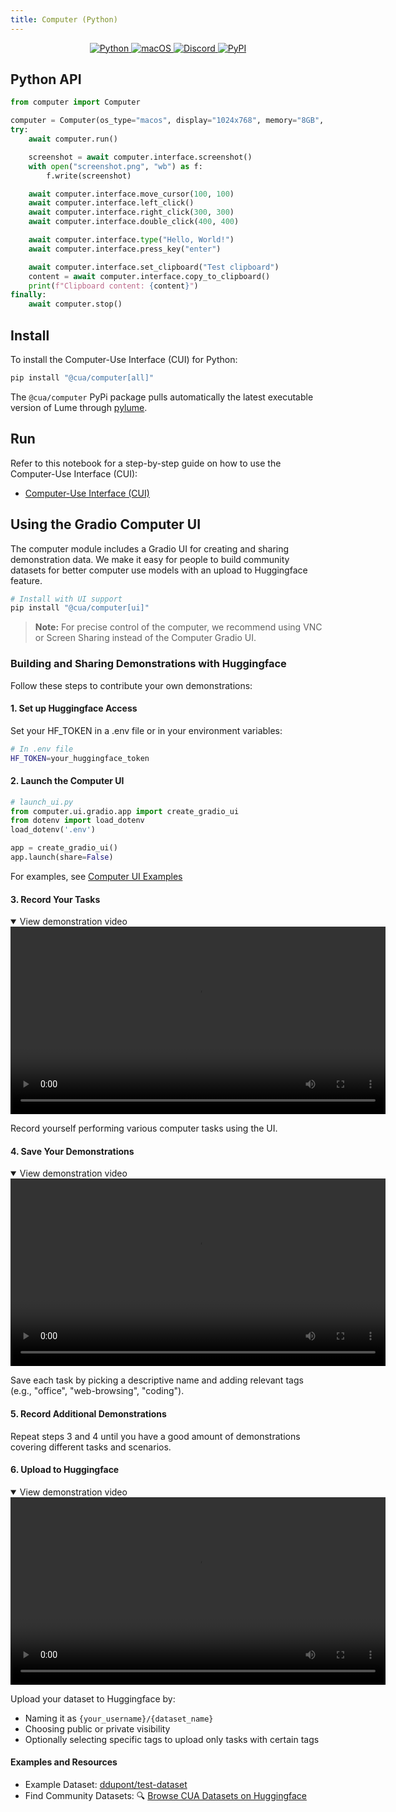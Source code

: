 ```yaml
---
title: Computer (Python)
---
```


<div
  align="center"
  style={{
    display: 'flex',
    gap: '10px',
    margin: '0 auto',
    width: '100%',
    justifyContent: 'center',
  }}
>
  <a href="#">
    <img
      src="https://img.shields.io/badge/Python-333333?logo=python&logoColor=white&labelColor=333333"
      alt="Python"
    />
  </a>
  <a href="#">
    <img
      src="https://img.shields.io/badge/macOS-000000?logo=apple&logoColor=F0F0F0"
      alt="macOS"
    />
  </a>
  <a href="https://discord.com/invite/mVnXXpdE85">
    <img
      src="https://img.shields.io/badge/Discord-%235865F2.svg?&logo=discord&logoColor=white"
      alt="Discord"
    />
  </a>
  <a href="https://pypi.org/project/cua-computer/">
    <img
      src="https://img.shields.io/pypi/v/cua-computer?color=333333"
      alt="PyPI"
    />
  </a>
</div>

## Python API

```python
from computer import Computer

computer = Computer(os_type="macos", display="1024x768", memory="8GB", cpu="4")
try:
    await computer.run()

    screenshot = await computer.interface.screenshot()
    with open("screenshot.png", "wb") as f:
        f.write(screenshot)

    await computer.interface.move_cursor(100, 100)
    await computer.interface.left_click()
    await computer.interface.right_click(300, 300)
    await computer.interface.double_click(400, 400)

    await computer.interface.type("Hello, World!")
    await computer.interface.press_key("enter")

    await computer.interface.set_clipboard("Test clipboard")
    content = await computer.interface.copy_to_clipboard()
    print(f"Clipboard content: {content}")
finally:
    await computer.stop()
```

## Install

To install the Computer-Use Interface (CUI) for Python:

```bash
pip install "@cua/computer[all]"
```

The `@cua/computer` PyPi package pulls automatically the latest executable version of Lume through [pylume](https://github.com/trycua/pylume).

## Run

Refer to this notebook for a step-by-step guide on how to use the Computer-Use Interface (CUI):

- [Computer-Use Interface (CUI)](https://github.com/trycua/cua/tree/main/notebooks/samples/computer_nb.ipynb)

## Using the Gradio Computer UI

The computer module includes a Gradio UI for creating and sharing demonstration data. We make it easy for people to build community datasets for better computer use models with an upload to Huggingface feature.

```bash
# Install with UI support
pip install "@cua/computer[ui]"
```

> **Note:** For precise control of the computer, we recommend using VNC or Screen Sharing instead of the Computer Gradio UI.

### Building and Sharing Demonstrations with Huggingface

Follow these steps to contribute your own demonstrations:

#### 1. Set up Huggingface Access

Set your HF_TOKEN in a .env file or in your environment variables:

```bash
# In .env file
HF_TOKEN=your_huggingface_token
```

#### 2. Launch the Computer UI

```python
# launch_ui.py
from computer.ui.gradio.app import create_gradio_ui
from dotenv import load_dotenv
load_dotenv('.env')

app = create_gradio_ui()
app.launch(share=False)
```

For examples, see [Computer UI Examples](https://github.com/trycua/cua/tree/main/examples/computer_ui_examples.py)

#### 3. Record Your Tasks

<details open>
  <summary>View demonstration video</summary>
  <video
    src="https://github.com/user-attachments/assets/de3c3477-62fe-413c-998d-4063e48de176"
    controls
    width="600"
  ></video>
</details>

Record yourself performing various computer tasks using the UI.

#### 4. Save Your Demonstrations

<details open>
  <summary>View demonstration video</summary>
  <video
    src="https://github.com/user-attachments/assets/5ad1df37-026a-457f-8b49-922ae805faef"
    controls
    width="600"
  ></video>
</details>

Save each task by picking a descriptive name and adding relevant tags (e.g., "office", "web-browsing", "coding").

#### 5. Record Additional Demonstrations

Repeat steps 3 and 4 until you have a good amount of demonstrations covering different tasks and scenarios.

#### 6. Upload to Huggingface

<details open>
  <summary>View demonstration video</summary>
  <video
    src="https://github.com/user-attachments/assets/c586d460-3877-4b5f-a736-3248886d2134"
    controls
    width="600"
  ></video>
</details>

Upload your dataset to Huggingface by:

- Naming it as `{your_username}/{dataset_name}`
- Choosing public or private visibility
- Optionally selecting specific tags to upload only tasks with certain tags

#### Examples and Resources

- Example Dataset: [ddupont/test-dataset](https://huggingface.co/datasets/ddupont/test-dataset)
- Find Community Datasets: 🔍 [Browse CUA Datasets on Huggingface](https://huggingface.co/datasets?other=cua)